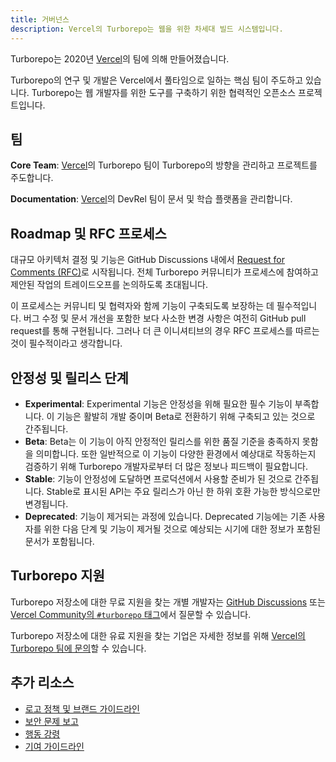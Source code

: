 ```yaml
---
title: 거버넌스
description: Vercel의 Turborepo는 웹을 위한 차세대 빌드 시스템입니다.
---
```


Turborepo는 2020년 [Vercel](https://vercel.com)의 팀에 의해 만들어졌습니다.

Turborepo의 연구 및 개발은 Vercel에서 풀타임으로 일하는 핵심 팀이 주도하고 있습니다. Turborepo는 웹 개발자를 위한 도구를 구축하기 위한 협력적인 오픈소스 프로젝트입니다.

## 팀

**Core Team**: [Vercel](https://vercel.com)의 Turborepo 팀이 Turborepo의 방향을 관리하고 프로젝트를 주도합니다.

**Documentation**: [Vercel](https://vercel.com)의 DevRel 팀이 문서 및 학습 플랫폼을 관리합니다.

## Roadmap 및 RFC 프로세스

대규모 아키텍처 결정 및 기능은 GitHub Discussions 내에서 [Request for Comments (RFC)](https://github.com/vercel/turborepo/discussions/categories/rfc)로 시작됩니다. 전체 Turborepo 커뮤니티가 프로세스에 참여하고 제안된 작업의 트레이드오프를 논의하도록 초대됩니다.

이 프로세스는 커뮤니티 및 협력자와 함께 기능이 구축되도록 보장하는 데 필수적입니다. 버그 수정 및 문서 개선을 포함한 보다 사소한 변경 사항은 여전히 GitHub pull request를 통해 구현됩니다. 그러나 더 큰 이니셔티브의 경우 RFC 프로세스를 따르는 것이 필수적이라고 생각합니다.

## 안정성 및 릴리스 단계

- **Experimental**: Experimental 기능은 안정성을 위해 필요한 필수 기능이 부족합니다. 이 기능은 활발히 개발 중이며 Beta로 전환하기 위해 구축되고 있는 것으로 간주됩니다.
- **Beta**: Beta는 이 기능이 아직 안정적인 릴리스를 위한 품질 기준을 충족하지 못함을 의미합니다. 또한 일반적으로 이 기능이 다양한 환경에서 예상대로 작동하는지 검증하기 위해 Turborepo 개발자로부터 더 많은 정보나 피드백이 필요합니다.
- **Stable**: 기능이 안정성에 도달하면 프로덕션에서 사용할 준비가 된 것으로 간주됩니다. Stable로 표시된 API는 주요 릴리스가 아닌 한 하위 호환 가능한 방식으로만 변경됩니다.
- **Deprecated**: 기능이 제거되는 과정에 있습니다. Deprecated 기능에는 기존 사용자를 위한 다음 단계 및 기능이 제거될 것으로 예상되는 시기에 대한 정보가 포함된 문서가 포함됩니다.

## Turborepo 지원

Turborepo 저장소에 대한 무료 지원을 찾는 개별 개발자는 [GitHub Discussions](https://github.com/vercel/turborepo/discussions) 또는 [Vercel Community의 `#turborepo` 태그](https://community.vercel.com/tag/turborepo)에서 질문할 수 있습니다.

Turborepo 저장소에 대한 유료 지원을 찾는 기업은 자세한 정보를 위해 [Vercel의 Turborepo 팀에 문의](https://vercel.com/contact)할 수 있습니다.

## 추가 리소스

- [로고 정책 및 브랜드 가이드라인](https://vercel.com/design/brands#turbo)
- [보안 문제 보고](https://github.com/vercel/turbo/blob/main/SECURITY.md)
- [행동 강령](https://github.com/vercel/turbo/blob/main/CODE_OF_CONDUCT.md)
- [기여 가이드라인](https://github.com/vercel/turbo/blob/main/CONTRIBUTING.md)
